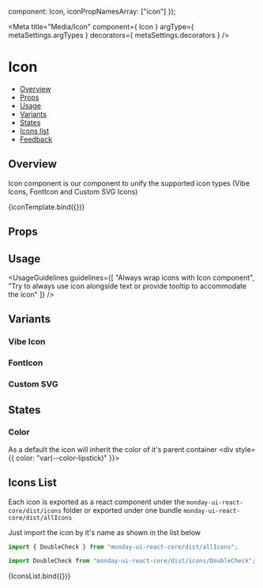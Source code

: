 
  component: Icon,
  iconPropNamesArray: ["icon"]
});

<Meta
  title="Media/Icon"
  component={ Icon }
  argType={ metaSettings.argTypes }
  decorators={ metaSettings.decorators }
/>

<!--- Component template -->


<!--- Component documentation -->

# Icon

- [Overview](#overview)
- [Props](#props)
- [Usage](#usage)
- [Variants](#variants)
- [States](#states)
- [Icons list](#icons-list)
- [Feedback](#feedback)

## Overview

Icon component is our component to unify the supported icon types (Vibe Icons, FontIcon and Custom SVG Icons)

<Canvas>
  <Story name="Overview" args={{ icon: Bolt }}>
    {iconTemplate.bind({})}
  </Story>
</Canvas>

## Props

<ArgsTable of={Icon} />

## Usage

<UsageGuidelines
  guidelines={[
    "Always wrap icons with Icon component",
    "Try to always use icon alongside text or provide tooltip to accommodate the icon"
  ]}
/>

## Variants

### Vibe Icon

<Canvas>
  <Story name="Vibe Icon">
    <Icon
        iconType={Icon.type.SVG}
        icon={Bolt}
        iconLabel="my bolt svg icon"
        iconSize={16}
    />
  </Story>
</Canvas>

### FontIcon

<Canvas>
  <Story name="Font Icon">
    <Icon iconType={Icon.type.ICON_FONT} iconLabel="my font awesome start icon" icon="fa fa-star" />
  </Story>
</Canvas>

### Custom SVG

<Canvas>
  <Story name="Custom SVG">
    <Icon
      iconType={Icon.type.SRC}
      icon="https://cdn.monday.com/images/apps/custom-icons/Form.svg"
      iconLabel="my src awesome icon"
      className="icon-story-custom-icon"
      useCurrentColor
    />
  </Story>
</Canvas>

## States
### Color
As a default the icon will inherit the color of it's parent container
<Canvas>
  <Story name="Color">
    <div style={{ color: "var(--color-lipstick)" }}>
        <Icon
            iconType={Icon.type.SVG}
            icon={Bolt}
            iconLabel="my bolt svg icon"
            iconSize={16}
        />
    </div>
  </Story>
</Canvas>

## Icons List

Each icon is exported as a react component under the `monday-ui-react-core/dist/icons` folder or exported under one bundle `monday-ui-react-core/dist/allIcons`

Just import the icon by it's name as shown in the list below

```javascript
import { DoubleCheck } from "monday-ui-react-core/dist/allIcons";
```

```javascript
import DoubleCheck from "monday-ui-react-core/dist/icons/DoubleCheck";
```

<Canvas>
  <Story name="Icons List" args={{}}>
    {IconsList.bind({})}
  </Story>
</Canvas>
